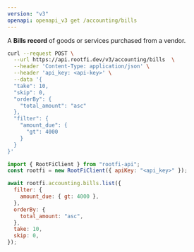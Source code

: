 ```yaml
---
version: "v3"
openapi: openapi_v3 get /accounting/bills
---
```


A **Bills record** of goods or services purchased from a vendor.

<RequestExample>

```bash cURL
curl --request POST \
  --url https://api.rootfi.dev/v3/accounting/bills  \
  --header 'Content-Type: application/json' \
  --header 'api_key: <api-key>' \
  --data '{
  "take": 10,
  "skip": 0,
  "orderBy": {
    "total_amount": "asc"
  },
  "filter": {
    "amount_due": {
      "gt": 4000
    }
  }
}'
```

```javascript NodeJS
import { RootFiClient } from "rootfi-api";
const rootfi = new RootFiClient({ apiKey: "<api_key>" });

await rootfi.accounting.bills.list({
  filter: {
    amount_due: { gt: 4000 },
  },
  orderBy: {
    total_amount: "asc",
  },
  take: 10,
  skip: 0,
});
```

</RequestExample>
